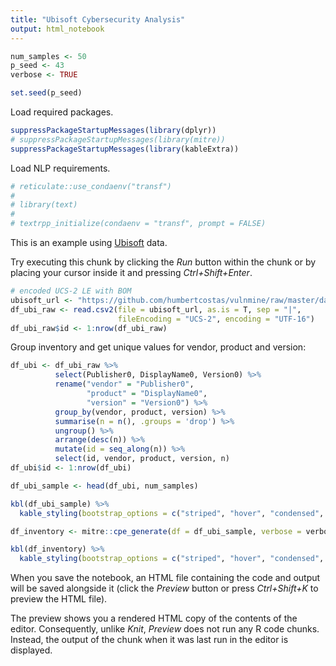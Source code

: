 ```yaml
---
title: "Ubisoft Cybersecurity Analysis"
output: html_notebook
---
```


```r
num_samples <- 50
p_seed <- 43
verbose <- TRUE

set.seed(p_seed)
```

Load required packages.

```r
suppressPackageStartupMessages(library(dplyr))
# suppressPackageStartupMessages(library(mitre))
suppressPackageStartupMessages(library(kableExtra))
```

Load NLP requirements.

```r
# reticulate::use_condaenv("transf")
# 
# library(text)
# 
# textrpp_initialize(condaenv = "transf", prompt = FALSE)
```

This is an example using [Ubisoft](https://github.com/humbertcostas/vulnmine) data. 

Try executing this chunk by clicking the *Run* button within the chunk or by placing your cursor inside it and pressing *Ctrl+Shift+Enter*. 
```r
# encoded UCS-2 LE with BOM
ubisoft_url <- "https://github.com/humbertcostas/vulnmine/raw/master/data/csv/v_GS_ADD_REMOVE_PROGRAMS.csv"
df_ubi_raw <- read.csv2(file = ubisoft_url, as.is = T, sep = "|", 
                        fileEncoding = "UCS-2", encoding = "UTF-16")
df_ubi_raw$id <- 1:nrow(df_ubi_raw)
```

Group inventory and get unique values for vendor, product and version:

```r
df_ubi <- df_ubi_raw %>% 
          select(Publisher0, DisplayName0, Version0) %>%
          rename("vendor" = "Publisher0", 
                 "product" = "DisplayName0", 
                 "version" = "Version0") %>% 
          group_by(vendor, product, version) %>% 
          summarise(n = n(), .groups = 'drop') %>%
          ungroup() %>%
          arrange(desc(n)) %>%
          mutate(id = seq_along(n)) %>%
          select(id, vendor, product, version, n)
df_ubi$id <- 1:nrow(df_ubi)

df_ubi_sample <- head(df_ubi, num_samples)

kbl(df_ubi_sample) %>%
  kable_styling(bootstrap_options = c("striped", "hover", "condensed", "responsive"))
```


```r
df_inventory <- mitre::cpe_generate(df = df_ubi_sample, verbose = verbose)
```

```r
kbl(df_inventory) %>%
  kable_styling(bootstrap_options = c("striped", "hover", "condensed", "responsive"))

```

When you save the notebook, an HTML file containing the code and output will be saved alongside it (click the *Preview* button or press *Ctrl+Shift+K* to preview the HTML file).

The preview shows you a rendered HTML copy of the contents of the editor. Consequently, unlike *Knit*, *Preview* does not run any R code chunks. Instead, the output of the chunk when it was last run in the editor is displayed.
